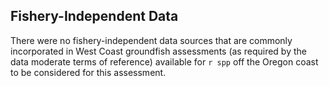 ## Fishery-Independent Data

There were no fishery-independent data sources that are commonly incorporated in West Coast groundfish assessments (as required by the data moderate terms of reference) available for `r spp` off the Oregon coast to be considered for this assessment.